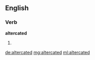 ==English==

===Verb===
'''altercated'''

# {{past of|altercate}}

[[de:altercated]]
[[mg:altercated]]
[[ml:altercated]]